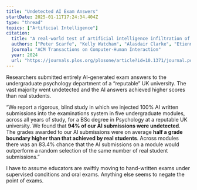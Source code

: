 ```yaml
---
title: "Undetected AI Exam Answers"
startDate: 2025-01-11T17:24:34.404Z
type: "thread"
topics: ["Artificial Intelligence"]
citation:
  title: "A real-world test of artificial intelligence infiltration of a university examinations system: A “Turing Test” case study"
  authors: ["Peter Scarfe", "Kelly Watcham", "Alasdair Clarke", "Etienne Roesch"]
  journal: "ACM Transactions on Computer-Human Interaction"
  year: 2024
  url: "https://journals.plos.org/plosone/article?id=10.1371/journal.pone.0305354"
---
```



Researchers submitted entirely AI-generated exam answers to the undergraduate psychology department
of a “reputable” UK university. The vast majority went undetected and the AI answers achieved higher
scores than real students.

“We report a rigorous, blind study in which we injected 100% AI written submissions into the
examinations system in five undergraduate modules, across all years of study, for a BSc degree in
Psychology at a reputable UK university. We found that **94% of our AI submissions were
undetected**. The grades awarded to our AI submissions were on average **half a grade boundary
higher than that achieved by real students**. Across modules there was an 83.4% chance that the AI
submissions on a module would outperform a random selection of the same number of real student
submissions.”

I have to assume educators are swiftly moving to hand-written exams under supervised conditions and
oral exams. Anything else seems to negate the point of exams.
